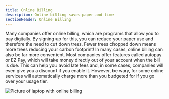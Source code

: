 ```yaml
---
title: Online Billing
description: Online billing saves paper and time
sectionHeader: Online Billing
---
```


Many companies offer online billing, which are programs that allow you to pay digitally.
By signing up for this, you can reduce your paper use and therefore the need to cut down trees.
Fewer trees chopped down means more trees reducing your carbon footprint!
In many cases, online billing can also be far more convenient.
Most companies offer features called autopay or EZ Pay, which will take money directly out of your account when the bill is due.
This can help you avoid late fees and, in some cases, companies will even give you a discount if you enable it.
However, be wary, for some online services will automatically charge more than you budgeted for if you go over your usage tier.


<img src="/images/online_billing.avif" alt="Picture of laptop with online billing"/>
